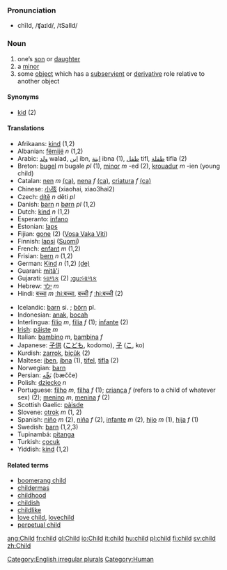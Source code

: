 === Pronunciation ===
*chīld, /ʧaɪld/, /tSaIld/

=== Noun ===
{{sb2|'''child'''|'''[[children]] '''or, obsolete,''' [[childer]]'''}}

#one’s [[son]] or [[daughter]]
#a [[minor]]
#some [[object]] which has a [[subservient]] or [[derivative]] role relative to another object

====Synonyms====
*[[kid]] (2)

====Translations====
{{top}}
<!--languages from A to I go here-->
*Afrikaans: [[kind]] (1,2)
*Albanian: [[fëmijë]] ''n'' (1,2)
*Arabic: [[ولد]] walad, [[ابن]] ibn, [[ابنة]] ibna (1), [[طفل]] tifl, [[طفلة]] tifla (2) 
*Breton: [[bugel]] ''m'' bugale ''pl'' (1), [[minor]] ''m'' -ed (2), [[krouadur]] ''m'' -ien (young child)
*Catalan: [[nen]] ''m'' [[:ca:nen|(ca)]], [[nena]] ''f'' [[:ca:nena|(ca)]],  [[criatura]] ''f'' [[:ca:criatura|(ca)]] 
*Chinese: [[小孩]] (xiaohai, xiao3hai2)
*Czech: [[dítě]] ''n'' děti ''pl''
*Danish: [[barn]] ''n'' [[børn]] ''pl'' (1,2)
*Dutch: [[kind]] ''n'' (1,2)
*Esperanto: [[infano]]
*Estonian: [[laps]]
*Fijian: [[gone]] (2) ([[:fj:gone|Vosa Vaka Viti]])
*Finnish: [[lapsi]] ([[:fi:lapsi|Suomi]])
*French: [[enfant]] ''m'' (1,2)
*Frisian: [[bern]] ''n'' (1,2)
*German: [[Kind]] ''n'' (1,2) [[:de:Kind|(de)]]
*Guaraní: [[mitã'i]]
*Gujarati: [[બાળક]] (2) [[:gu:બાળક]]
*Hebrew: [[ילד]] ''m''
*Hindi: [[बच्चा]] ''m'' [[:hi:बच्चा]], [[बच्ची]] ''f'' [[:hi:बच्ची]] (2)
{{mid}}
<!--languages from J to Z go here-->
*Icelandic: [[barn]] si. ; [[börn]] pl.
*Indonesian: [[anak]], [[bocah]]
*Interlingua: [[filio]] ''m'', [[filia]] ''f'' (1); [[infante]] (2)
*[[Irish]]: [[páiste]] ''m''
*Italian: [[bambino]] ''m'', [[bambina]] ''f''
*Japanese: [[子供]] ([[こども]], kodomo), [[子]] ([[こ]], ko)
*Kurdish: [[zarrok]], [[biçûk]] (2)
*Maltese:  [[iben]], [[ibna]] (1), [[tifel]], [[tifla]] (2)
*Norwegian: [[barn]]
*Persian:  [[بَچِّه]] (bæčče)
*Polish: [[dziecko]] ''n''
*Portuguese: [[filho]] ''m'', [[filha]] ''f'' (1); [[criança]] ''f'' (refers to a child of whatever sex) (2); [[menino]] ''m'', [[menina]] ''f'' (2)
*Scottish Gaelic: [[pàisde]]
*Slovene: [[otrok]] ''m'' (1, 2)
*Spanish: [[niño]] ''m'' (2), [[niña]] ''f'' (2), [[infante]] ''m'' (2), [[hijo]] ''m'' (1), [[hija]] ''f'' (1)
*Swedish: [[barn]] (1,2,3)
*Tupinambá: [[pitanga]]
*Turkish: [[çocuk]]
*Yiddish: [[kind]] (1,2)
{{bottom}}

====Related terms====
*[[boomerang child]]
*[[childermas]]
*[[childhood]]
*[[childish]]
*[[childlike]]
*[[love child]], [[lovechild]]
*[[perpetual child]]

[[Category:English irregular plurals]]
[[Category:Human]]

[[ang:Child]]
[[fr:child]]
[[gl:Child]]
[[io:Child]]
[[it:child]]
[[hu:child]]
[[pl:child]]
[[fi:child]]
[[sv:child]]
[[zh:Child]]